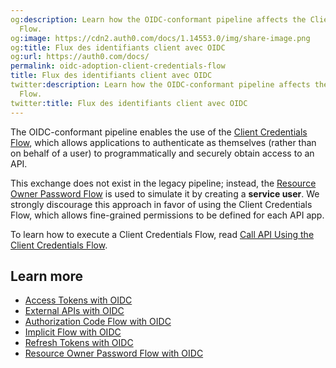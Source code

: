 ```yaml
---
og:description: Learn how the OIDC-conformant pipeline affects the Client Credentials
  Flow.
og:image: https://cdn2.auth0.com/docs/1.14553.0/img/share-image.png
og:title: Flux des identifiants client avec OIDC
og:url: https://auth0.com/docs/
permalink: oidc-adoption-client-credentials-flow
title: Flux des identifiants client avec OIDC
twitter:description: Learn how the OIDC-conformant pipeline affects the Client Credentials
  Flow.
twitter:title: Flux des identifiants client avec OIDC
---
```


The OIDC-conformant pipeline enables the use of the [Client Credentials Flow](/docs/get-started/authentication-and-authorization-flow/client-credentials-flow), which allows applications to authenticate as themselves (rather than on behalf of a user) to programmatically and securely obtain access to an API.

This exchange does not exist in the legacy pipeline; instead, the [Resource Owner Password Flow](/docs/get-started/authentication-and-authorization-flow/resource-owner-password-flow) is used to simulate it by creating a **service user**. We strongly discourage this approach in favor of using the Client Credentials Flow, which allows fine-grained permissions to be defined for each API app.

To learn how to execute a Client Credentials Flow, read [Call API Using the Client Credentials Flow](/docs/get-started/authentication-and-authorization-flow/client-credentials-flow/call-your-api-using-the-client-credentials-flow).

## Learn more

* [Access Tokens with OIDC](/docs/authenticate/login/oidc-conformant-authentication/oidc-adoption-access-tokens)
* [External APIs with OIDC](/docs/authenticate/login/oidc-conformant-authentication/oidc-adoption-apis)
* [Authorization Code Flow with OIDC](/docs/authenticate/login/oidc-conformant-authentication/oidc-adoption-auth-code-flow)
* [Implicit Flow with OIDC](/docs/authenticate/login/oidc-conformant-authentication/oidc-adoption-implicit-flow)
* [Refresh Tokens with OIDC](/docs/authenticate/login/oidc-conformant-authentication/oidc-adoption-refresh-tokens)
* [Resource Owner Password Flow with OIDC](/docs/authenticate/login/oidc-conformant-authentication/oidc-adoption-rop-flow)